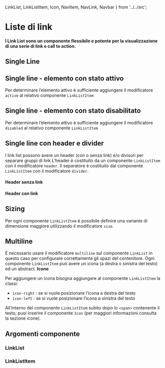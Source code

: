   LinkList,
  LinkListItem,
  Icon,
  NavItem,
  NavLink,
  Navbar
} from '../../src';

<Meta title='Documentazione/Organizzare i contenuti/LinkList' of={LinkList} />

# Liste di link

#### I Link List sono un componente flessibile e potente per la visualizzazione di una serie di link o call to action.

## Single Line

<Canvas>
  <Story id='componenti-linklist--esempi' />
</Canvas>

## Single line - elemento con stato attivo

Per determinare l’elemento attivo è sufficiente aggiungere il modificatore `active` al relativo componente `LinkListItem`

<Canvas>
  <Story id='componenti-linklist--stato-attivo' />
</Canvas>

## Single line - elemento con stato disabilitato

Per determinare l’elemento attivo è sufficiente aggiungere il modificatore `disabled` al relativo componente `LinkListItem`

<Canvas>
  <Story id='componenti-linklist--stato-disabilitato' />
</Canvas>

## Single line con header e divider

I link list possono avere un header (con o senza link) e/o divisori per separare gruppi di link
L’header è costituito da un componente `LinkListItem` con il modificatore `header`.
Il separatore è costituito dal componente `LinkListItem` con il modificatore `divider`.

#### Header senza link

<Canvas>
  <Story id='componenti-linklist--header-e-divider-no-link' />
</Canvas>

#### Header con link

<Canvas>
  <Story id='componenti-linklist--header-e-divider-con-link' />
</Canvas>

## Sizing

Per ogni componente `LinkListItem` è possibile definire una variante di dimensione maggiore utilizzando il modificatore `size`.

<Canvas>
  <Story id='componenti-linklist--sizing' />
</Canvas>

## Multiline

È necessario usare il modificatore `multiline` sul componente `LinkList` in questo caso per configurare correttamente gli spazi del contenitore.
Ogni componente `LinkListItem` può avere un icona (a destra o sinistra del testo) ed un abstract.
**Icone**

Per aggiungere un icona bisogna aggiungere al componente `LinkListItem` la classi:

- `icon-right` : se si vuole posizionare l’icona a destra del testo
- `icon-left` : se si vuole posizionare l’icona a sinistra del testo

All’interno del componente `LinkListItem` subito dopo lo <code>&lt;span&gt;</code> contenente il testo, puoi inserire il componente `Icon` (per maggiori informazioni consulta la sezione icone).

<Canvas>
  <Story id='componenti-linklist--esempio-multiline' />
</Canvas>

## Argomenti componente

### LinkList

<ArgsTable of={LinkList} />

### LinkListItem

<ArgsTable of={LinkListItem} />
